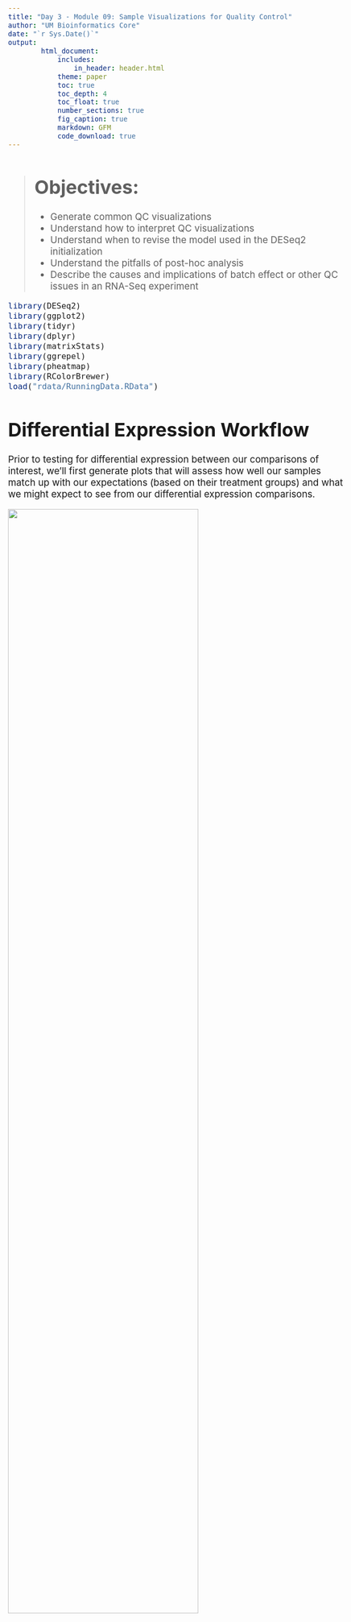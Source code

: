 ```yaml
---
title: "Day 3 - Module 09: Sample Visualizations for Quality Control"
author: "UM Bioinformatics Core"
date: "`r Sys.Date()`"
output:
        html_document:
            includes:
                in_header: header.html
            theme: paper
            toc: true
            toc_depth: 4
            toc_float: true
            number_sections: true
            fig_caption: true
            markdown: GFM
            code_download: true
---
```

<style type="text/css">
body{ /* Normal  */
      font-size: 14pt;
  }
pre {
  font-size: 12pt
}
code.r{
  font-size: 12pt;
}
</style>

<!--- Allow the page to be wider --->
<style>
    body .main-container {
        max-width: 1200px;
    }
</style>

> # Objectives:
> * Generate common QC visualizations
> * Understand how to interpret QC visualizations
> * Understand when to revise the model used in the DESeq2 initialization
> * Understand the pitfalls of post-hoc analysis
> * Describe the causes and implications of batch effect or other QC issues in an RNA-Seq experiment


```r
library(DESeq2)
library(ggplot2)
library(tidyr)
library(dplyr)
library(matrixStats)
library(ggrepel)
library(pheatmap)
library(RColorBrewer)
load("rdata/RunningData.RData")
```


# Differential Expression Workflow

Prior to testing for differential expression between our comparisons of interest, we'll first generate plots that will assess how well our samples match up with our expectations (based on their treatment groups) and what we might expect to see from our differential expression comparisons.

![](./images/wayfinder/wayfinder-09.png){width=75%}

---

# Sample Visualizatons for Quality Control

On Monday, we discussed aspects of quality control assessment at the sequencing data level. Today we will outline sample-level and gene-level quality control assessments to determine what we should expect for our differential expression comparisons.

To do this, we will first assess the similarity of our samples by using principal component analysis (PCA). This will allow us to determine how well patterns in the data fits our expectations from the experiments design and possible sources of variation.

Other common visualizations that we generate for our analyses include expression heatmaps, sample correlation heatmaps, and boxplots of raw and/or normalized counts, the code for which (due to time restrictions) can be found as bonus content through the materials for today and in the bonus content module.

## Principle Component Analysis (PCA) Plots

A common and very useful plot for evaluating how well our samples cluster by treatment groups are Principle Component Analysis (PCA) plots. PCA is used to emphasize variation and bring out patterns in large datasets by using dimensionality redution.

This image from
[a helpful step by step explaination of PCA](https://blog.bioturing.com/2018/06/14/principal-component-analysis-explained-simply/) helps to illustrate the principle component projections for two genes measured in approximately 60 mouse samples. Generally, this process is repeated and after each gene's contribution to a principle component or weight is determined, the expression and weight are summed across genes for each sample to calculate a value for each principle component.


![](./images/Blog_pca_6b.png)

>**Note**: A more detailed overview of the PCA procedure is outlined in [a Harvard Chan Bioinformatic Core training module](https://hbctraining.github.io/DGE_workshop/lessons/principal_component_analysis.html) and is based on a more thorough description presented in a [StatQuest’s video](https://www.youtube.com/watch?v=_UVHneBUBW0). Additionally, this [TowardsDataScience blog post](https://towardsdatascience.com/principal-component-analysis-3c39fbf5cb9d) goes through the math behind PCAs.

### Interpreting PCA plots

For most bulk RNA-seq experiments, we expect the majority of the total variance to be explained by the first two or three principle components.

![](images/PCAplot_Fancy_rlog_ko.Tx.png){width=75%}

In this plot, which is similar to what we'll generate below for our data, where principle component 1 (PC1) explains ~80% of the variance in our data while principle component 2 (PC2) explains ~12% of the variance, which fits that expections.

*[Question]: How might we interpret the variance explained by each principle component in the context of the labeled sample points?*


For more information, this [helpful overview of PCA basics](https://blog.bioturing.com/2018/06/14/principal-component-analysis-explained-simply/) walks through both the generation and interpretation of PCA plots.


### Evaluating batch effects or confounders

PCA plots are also useful for evaluating the impact of factors other than the experimental treatment or group.

At times, batch effects can be quite obvious, such as this example from the [DESeq2 vignette](http://bioconductor.org/packages/devel/bioc/vignettes/DESeq2/inst/doc/DESeq2.html), where samples within each treatment group look staggered into two subgroups.


![](./images/PCA1_DESeq2Vignette.png)

If we color only by sequencing run type (paired-end vs. single-end), we see that PC2 (29% of variance) is primarily explained by this technical covariate.

![](./images/PCA2_DESeq2Vignette.png)

However, the samples are clearly seperated by experimental condition on PC1 **and** since we have non-confounded batches, if we saw this pattern in our data we could incorporate the technical covariate into our model design, such as outlined in the [DESeq2 vignette](http://bioconductor.org/packages/devel/bioc/vignettes/DESeq2/inst/doc/DESeq2.html#multi-factor-designs).

<details>
    <summary>*Click for complex design discussion*</summary>
    In experiments with more complex designs, such as when there are interesecting/multiple treatment conditions, it can be less clear what covariants are influencing expression, such as illustrated from [this documenation for a microarray analysis tool](http://www.molmine.com/magma/global_analysis/batch_effect.html).
    From the PCA labeled by experimental treatment, we see that samples from the treatment group do not cluster together and that there is high variance across all treatment groups.
    ![](./images/batch_ex1b.jpg)
    However, when the plot is color coded by the technical batches of probe labeling, we see that the patterns in the data are better explained by batch than the experimental conditions.
    ![](./images/batch_ex1c.jpg)
</details>


## Plot Setup

We've already loaded the libraries we need for this module. We'll follow best practices and create new a subdirectory to organize our output figures, as well as a variable to store a descriptor of the dataset we are looking at so we can more easily recycle our plotting functions.

```r
plotPath = './DE_outputs/figures/'
dir.create(plotPath, showWarnings = FALSE)
Comparison <- "condition" # descriptor for the dataset we are looking at
```

## PCA Plot initialization

Below, we will plot the rlog normalized data and generate the PCA projections for the top 500 using the `plotPCA` function from DESeq2, specifying `condition` as the condition of interest, and view the simple plot generated by the function.

```r
p.all <- plotPCA(rld, intgroup = c('condition'), ntop = 500)
p.all
```

We also see that samples in both `control` groups are fairly tightly grouped, while samples within each `Tx` group do not cluster as tightly.

*[Question]: What can we take away from this PCA plot? Does it look like there are batch effects? Would we expect more DE genes for comparisons between ko.control and wt.control samples OR wt.Tx and ko.Tx samples?*

Next, we'll save this plot to file.
```r
pdf(file = paste0(plotPath, 'PCAplot_rlog_', Comparison, '.pdf'), onefile = TRUE)
p.all
dev.off()
```

**Checkpoint**: *If generated and saved the `p.all` PCA plot, please indicate with the green 'check' button. Otherwise, please use  use the red 'x' button in your zoom reaction panel to have this step repeated.*

## [Breakout Exercise 1] - Imagine a heatmap

It can be useful to visualize to visualize how our samples organize along with the expression pattern of individual genes. We will create a heatmap of the top most variable genes using the `pheatmap` function.

Before the exercise, let's look at the help page using the `?` symbol.
```r
?pheatmap
```

If we scroll down to the examples, we can test some of them out:
```r
# copied from the pheatmap documentation
test = matrix(rnorm(200), 20, 10)
test[1:10, seq(1, 10, 2)] = test[1:10, seq(1, 10, 2)] + 3
test[11:20, seq(2, 10, 2)] = test[11:20, seq(2, 10, 2)] + 2
test[15:20, seq(2, 10, 2)] = test[15:20, seq(2, 10, 2)] + 4
colnames(test) = paste("Test", 1:10, sep = "")
rownames(test) = paste("Gene", 1:20, sep = "")


pheatmap(test)
```

Now that we've gotten a sense of what `pheatmap` can generate, let' navigate to our first [breakout exercise](https://umich-brcf-bioinf.github.io/2022-03-14-umich-rnaseq-demystified/html/Module09a_breakout.html)
<br>
<br>

## Transferring our plot to our local computer

Rstudio server allows us to download files through the interactive file panel on the right side. If we navigate into the plot subfolder and select the `PCAplot_rlog_condition.pdf` or the  file, we can then click the blue gear symbol labeled `More` and select `Export...`. We should see a prompt regarding the name of the file and if we click `Download` the file should show up in your local "Downloads" folder.

### Optional - Scree Plot example

<details>
    <summary>*Bonus: Click for example code for generating a ScreePlot*</summary>
     A screeplot is a way to visualize the variance explained by all principle components.
     To generate a scree plot, the PCA results need to be used independently of plotting, such as described by [this statquest post](https://statquest.org/pca-clearly-explained/) and replicated below.
```r
# generate PCA loadings
pca <- prcomp(t(assay(rld)), scale=TRUE)

## get the scree information
pca.var <- pca$sdev^2
scree <- pca.var/sum(pca.var)
p <- barplot((scree[1:10]*100), main="Scree Plot", xlab="Principal Component", ylab="Percent Variation")
print(p)
```
    We can see that the majority (~65%) of the variance across our samples is explained by the first three principle components, giving us some additional confidence regarding the quality of our data.
    In these scree plot examples from BioTuring, the plot on the left fits what we would expect for a dataset with high signal from the experimental treatment, where the majority of the variance is explained by the first few principle components. The plot on the right illustrates a scenario where the variance is distributed across many components, which could be due to low signal from the experimental treatment, complex experimental design, or confounding factors.
image: ![](./images/proportion-of-variance-blog-horz.jpg)
</details>


<br>

# Summary

In this section, we:

* Discussed variance within treatment groups
* Discussed technical artifacts, including batches
* Learned to generate PCA plots



---


# Sources Used
* HBC QC tutorial: https://hbctraining.github.io/DGE_workshop/lessons/03_DGE_QC_analysis.html
* Detailed Heatmap tutorial from Galaxy: https://training.galaxyproject.org/training-material/topics/transcriptomics/tutorials/rna-seq-viz-with-heatmap2/tutorial.html
* PCA Overview: https://blog.bioturing.com/2018/06/14/principal-component-analysis-explained-simply/



```r
#Hidden code block to write out data for knitting
save.image(file = "rdata/RunningData.RData")
```



---


These materials have been adapted and extended from materials listed above. These are open access materials distributed under the terms of the [Creative Commons Attribution license (CC BY 4.0)](http://creativecommons.org/licenses/by/4.0/), which permits unrestricted use, distribution, and reproduction in any medium, provided the original author and source are credited.
